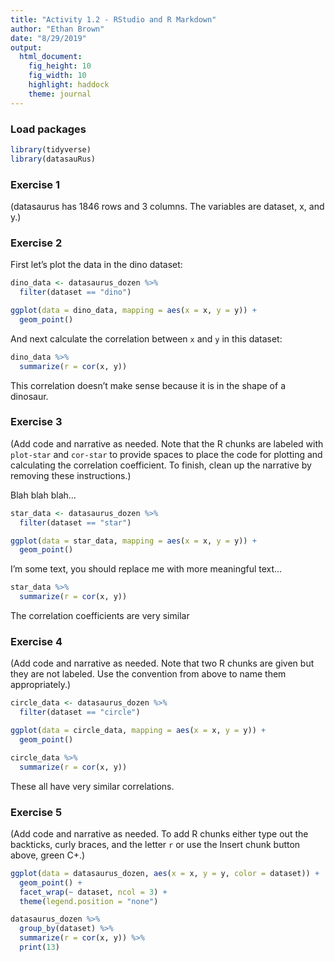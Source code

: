 ```yaml
---
title: "Activity 1.2 - RStudio and R Markdown"
author: "Ethan Brown"
date: "8/29/2019"
output: 
  html_document: 
    fig_height: 10
    fig_width: 10
    highlight: haddock
    theme: journal
---
```


### Load packages

```r
library(tidyverse) 
library(datasauRus)
```


### Exercise 1

(datasaurus has 1846 rows and 3 columns. The variables are dataset, x, and y.)

### Exercise 2

First let's plot the data in the dino dataset:

```r
dino_data <- datasaurus_dozen %>%
  filter(dataset == "dino")

ggplot(data = dino_data, mapping = aes(x = x, y = y)) +
  geom_point()
```

And next calculate the correlation between `x` and `y` in this dataset:

```r
dino_data %>%
  summarize(r = cor(x, y))
```

This correlation doesn't make sense because it is in the shape of a dinosaur.

### Exercise 3

(Add code and narrative as needed. Note that the R chunks are labeled with `plot-star` and `cor-star` to provide spaces to place the code for plotting and calculating the correlation coefficient. To finish, clean up the narrative by removing these instructions.)

Blah blah blah...

```r
star_data <- datasaurus_dozen %>%
  filter(dataset == "star")

ggplot(data = star_data, mapping = aes(x = x, y = y)) +
  geom_point()
```

I'm some text, you should replace me with more meaningful text...

```r
star_data %>%
  summarize(r = cor(x, y))
```
The correlation coefficients are very similar

### Exercise 4

(Add code and narrative as needed. Note that two R chunks are given but they are not labeled. Use the convention from above to name them appropriately.)

```r
circle_data <- datasaurus_dozen %>%
  filter(dataset == "circle")

ggplot(data = circle_data, mapping = aes(x = x, y = y)) +
  geom_point()
```

```r
circle_data %>%
  summarize(r = cor(x, y))
```
These all have very similar correlations.

### Exercise 5

(Add code and narrative as needed. To add R chunks either type out the backticks, curly braces, and the letter `r` or use the Insert chunk button above, green C+.)

```r
ggplot(data = datasaurus_dozen, aes(x = x, y = y, color = dataset)) + 
  geom_point() +
  facet_wrap(~ dataset, ncol = 3) +
  theme(legend.position = "none")
```
```r
datasaurus_dozen %>%
  group_by(dataset) %>%
  summarize(r = cor(x, y)) %>%
  print(13)
```

